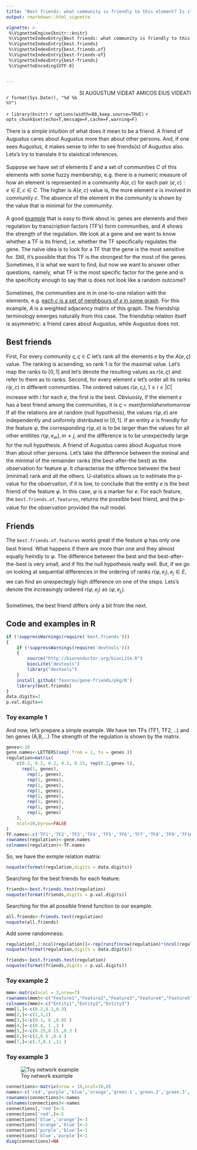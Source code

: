 ---
title: "Best friends: what community is friendly to this element? Is it actually friendly?"
output: rmarkdown::html_vignette

vignette: >
 %\VignetteEngine{knitr::knitr}
 %\VignetteIndexEntry{Best friends: what community is friendly to this element? Is it actually friendly?}
 %\VignetteIndexEntry{best.friends}
 %\VignetteIndexEntry{best.friends.of}
 %\VignetteIndexEntry{best-friends-of}
 %\VignetteIndexEntry{best-friends}
 %\VignetteEncoding{UTF-8}


---

[SI AUGUSTUM VIDEAT AMICOS EIUS VIDEATI]{style="float:right"}

##

`r format(Sys.Date(), "%d %b %Y")` 

`r library(knitr)`
`r options(width=80,keep.source=TRUE)`
`r opts_chunk$set(echo=T,message=F,cache=F,warning=F)`
<!-- cache is off, we save all the necessary things in Rda -->

<div style="line-height: 1.5em;">

There is a simple intuition of what does it mean to be a friend. A friend of Augustus cares about Augustus more than about other persons. And, if one sees Augustus, it makes sense to infer to see friends(s) of Augustus also. Lets's try to translate it to staistical inferences.

Suppose we have set of elements $E$ and a set of communities $C$ of this elements with some fuzzy membership, e.g. there is a numeric measure of how an element is represented in a community $A\left(e,c\right)$ for each pair $(e,c): e \in E, c \in C$. The higher is $A\left(e,c\right)$ value is, the more element $e$ is involved in community $c$. The absence of the element in the community is shown by the value that is minimal for the commumity. 

A good [example](#toyTF) that is easy to think about is: genes are elements and their regulation by transcription factors (TF's) form communities, and $A$ shows the strength of the regulation. We look at a gene and we want to know whether a TF is its friend, i.e. whether the TF specifically regulates the gene. The na&iuml;ve idea is to look for a TF that the gene is the most sensitive for. Still, it's possible that this TF is the strongest for the most of the genes. Sometimes, it is what we want to find, but now we want to answer other questions, namely, what TF is the most specific factor for the gene and is the specificity enough to say that is does not look like a random outcome?

Sometimes, the communities are in in one-to-one relation with the elements, e.g. [each $c$ is a set of neighbours of $e$ in some graph](#toynet). For this example, $A$ is a weighted adjacency matrix of this graph. The friendship terminology emerges naturally from this case. The friendship relation itself is asymmetric: a friend cares about Augustus, while Augustus does not.

## Best friends
First, For every community $\varsigma, \varsigma \in C$ let's rank all the elements $e$ by the $A\left(e, \varsigma \right)$ value. The ranking is acsending, so rank 1 is for the maximal value. Let's map the ranks to  $\left[0,1\right]$ and let's denote the resulting values as $r\left(e,\varsigma \right)$ and refer to them as to ranks. Second, for every element $\epsilon$ let's order all its ranks $r \left( \epsilon , c \right)$ in different communities. The ordered values $r\left(e,c_i \right ),1 \le i \le |C|$ increase with $i$ for each $e$, the first is the best. Obviuosly, if the element $\epsilon$ has a best friend among the communities, it is $\varsigma=mainformlaheretomorrow$ If all the relations are at random (null hypothesis), the values $r\left( \varphi, e \right)$ are independently and uniformly distributed in  $\left[0,1\right]$. If an entity $e$ is friendly for the feature $\varphi$, the corresponding $r\left( \varphi, e  \right)$ is to be larger than the values for all other entitites $r\left( \varphi, e_m  \right), m \ne j$, and the difference is to be unexpectedly large for the null hypothesis. A friend of Augustus cares about Augustus more than about other persons. Let's take the difference between the mininal and the minimal of the remainder ranks (the best-after-the best) as the observation for feature $\varphi$. It characterise the differnce between the best (minimal) rank and all the others. U-statistics allows us to estimate the p-value for the observation, if it is low, to conclude that the entity $e$ is the best friend of the feature $\varphi$. In this case, $\varphi$ is a marker for $e$. For each feature, the `best.friends.of.features`, returns the possible best friend, and the p-value for the observation provided the null model. 

## Friends

The `best.friends.of.features` works great if the feature  $\varphi$ has only one best friend. What happens if there are more than one and they almost equally freindly to  $\varphi$. The difference between the best and the best-after-the-best is very small, and if fits the null hypothesis really well. But, if we go on looking at sequential differences in the ordering of ranks $r\left( \varphi, e_j  \right), e_j \in E$, we can find an unexpectegly high difference on one of the steps. Lets's denote the increasingly ordered  $r\left( \varphi, e_j  \right)$ as  $\left< \varphi, e_{j_i}  \right>$. 

Sometimes, the best friend differs only a bit from the next.

## Code and examples in R

```{r source, echo=FALSE}
if (!suppressWarnings(require('best.friends')))
{
	if (!suppressWarnings(require('devtools')))
	{
		source("http://bioconductor.org/biocLite.R")
		biocLite("devtools")
		library("devtools")
	}
	install_github('favorov/gene-friends/pkg/R')
	library(best.friends)
}
data.digits=2
p.val.digits=4
```
</div>


### <a name="toyTF"></a> Toy example 1

And now, let's prepare a simple example. We have ten TFs (TF1, TF2, ..) and ten genes (A,B,...) The strength of the regulation is shown by the matrix. 

```{r}
genes<-10
gene.names<-LETTERS[seq( from = 1, to = genes )]
regulation=matrix(
	c(0.2, 0.2, 0.2, 0.2, 0.25, rep(0.2,genes-5),
	  rep(1, genes),
		rep(1, genes),
		rep(1, genes),
		rep(1, genes),
		rep(1, genes),
		rep(1, genes),
		rep(1, genes),
		rep(1, genes),
		rep(1, genes)
    ),
	ncol=10,byrow=FALSE
)
TF.names<-c('TF1','TF2','TF3','TF4','TF5','TF6','TF7','TF8','TF9','TF10')
rownames(regulation)<-gene.names
colnames(regulation)<-TF.names
```
So, we have the exmple relation matrix:
```{r}
noquote(format(regulation,digits = data.digits))
```

Searching for the best friends for each feature:

```{r}
friends<-best.friends.test(regulation)
noquote(format(friends,digits = p.val.digits))
```

Searching for the all possible friend function to our example.
```{r}
all.friends<-friends.test(regulation)
noquote(all.friends)
```


Add some randomness:
```{r}
regulation[,2:ncol(regulation)]<-rep(runif(nrow(regulation)*(ncol(regulation)-1),0.5,1.5))
noquote(format(regulation,digits = data.digits))
```

```{r}
friends<-best.friends.test(regulation)
noquote(format(friends,digits = p.val.digits))

```

### Toy example 2

```{r}
mmm<-matrix(ncol = 3,nrow=7)
rownames(mmm)<-c("Feature1","Feature2","Feature3","Feature4","Feature5","Feature6","Feature7")
colnames(mmm)<-c("Entity1","Entity2","Entity3")
mmm[1,]<-c(0.2,0.1,0.3)
mmm[2,]<-c(2,3,1)
mmm[3,]<-c(0.1, 6 ,0.05 )
mmm[4,]<-c(0.4, 1 ,3 )
mmm[5,]<-c(0.25,0.15 ,0.3 )
mmm[6,]<-c(2,0.9 ,0.4 )
mmm[7,]<-c(.7,0.1 ,11 )
```

### <a name="toynet"></a> Toy example 3

![Toy network example](green-6.png)

```{r}
connections<-matrix(nrow = 10,ncol=10,0)
names<-c('red','purple','blue','orange','green.1','green.2','green.3','green.4','green.5','green.6')
rownames(connections)<-names
colnames(connections)<-names
connections[,'red']<-5
connections['red',]<-5
connections['blue','orange']<-3
connections['orange','blue']<-3
connections['purple','blue']<-1
connections['blue','purple']<-1
diag(connections)=NA
```
